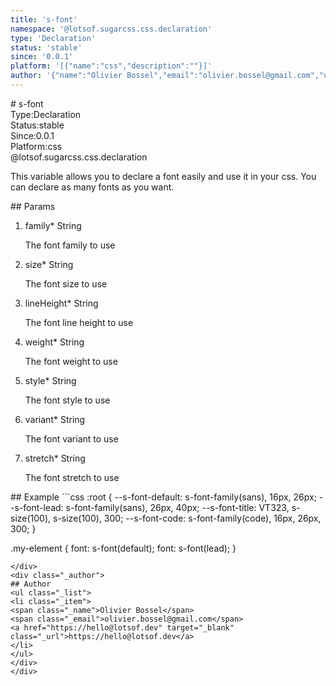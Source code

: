 ```yaml
---
title: 's-font'
namespace: '@lotsof.sugarcss.css.declaration'
type: 'Declaration'
status: 'stable'
since: '0.0.1'
platform: '[{"name":"css","description":""}]'
author: '{"name":"Olivier Bossel","email":"olivier.bossel@gmail.com","url":"https://hello@lotsof.dev"}'
---
```

<div class="docmap-mdx">
# s-font
<div class="_metas">
<div class="_type"><span class="_type-label">Type:</span><span class="_type-value">Declaration</span></div>
<div class="_status"><span class="_status-label">Status:</span><span class="_status-value -stable">stable</span></div>
<div class="_since"><span class="_since-label">Since:</span><span class="_since-value">0.0.1</span></div>
<div class="_platform"><span class="_platform-label">Platform:</span><span class="_platform-value -css">css</span></div>
</div>
<div class="_namespace">@lotsof.sugarcss.css.declaration</div>
<div class="_description">
<p>This variable allows you to declare a font easily and use it in your css.
You can declare as many fonts as you want.</p>

</div>
<div class="_params">
## Params
<ol class="_list">
<li class="_item">
<span class="_name">family<span class="_required">*</span></span><span class="_default"></span> <span class="_type">String</span>
<p class="_description">The font family to use</p>
</li>
<li class="_item">
<span class="_name">size<span class="_required">*</span></span><span class="_default"></span> <span class="_type">String</span>
<p class="_description">The font size to use</p>
</li>
<li class="_item">
<span class="_name">lineHeight<span class="_required">*</span></span><span class="_default"></span> <span class="_type">String</span>
<p class="_description">The font line height to use</p>
</li>
<li class="_item">
<span class="_name">weight<span class="_required">*</span></span><span class="_default"></span> <span class="_type">String</span>
<p class="_description">The font weight to use</p>
</li>
<li class="_item">
<span class="_name">style<span class="_required">*</span></span><span class="_default"></span> <span class="_type">String</span>
<p class="_description">The font style to use</p>
</li>
<li class="_item">
<span class="_name">variant<span class="_required">*</span></span><span class="_default"></span> <span class="_type">String</span>
<p class="_description">The font variant to use</p>
</li>
<li class="_item">
<span class="_name">stretch<span class="_required">*</span></span><span class="_default"></span> <span class="_type">String</span>
<p class="_description">The font stretch to use</p>
</li>
</ol>
</div>
<div class="_examples">
## Example
```css
:root {
   --s-font-default: s-font-family(sans), 16px, 26px;
   --s-font-lead: s-font-family(sans), 26px, 40px;
   --s-font-title: VT323, s-size(100), s-size(100), 300;
   --s-font-code: s-font-family(code), 16px, 26px, 300;
}

.my-element {
   font: s-font(default);
   font: s-font(lead);
}
```
</div>
<div class="_author">
## Author
<ul class="_list">
<li class="_item">
<span class="_name">Olivier Bossel</span>
<span class="_email">olivier.bossel@gmail.com</span>
<a href="https://hello@lotsof.dev" target="_blank" class="_url">https://hello@lotsof.dev</a>
</li>
</ul>
</div>
</div>